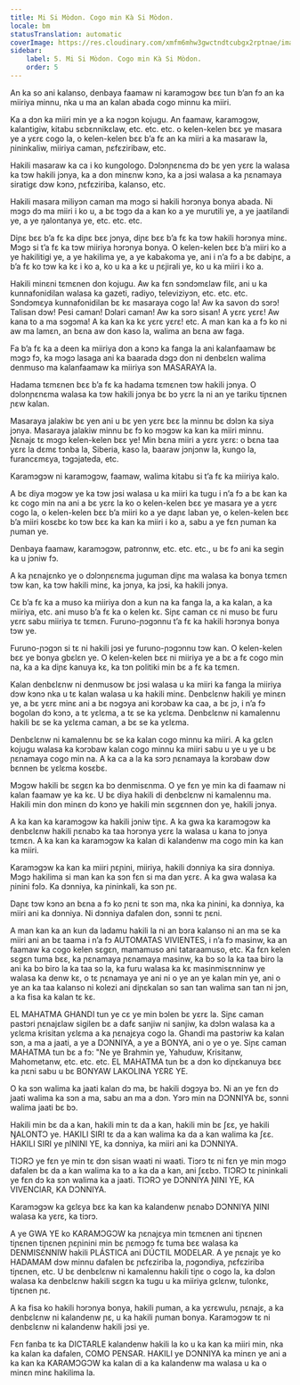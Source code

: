 ```yaml
---
title: Mi Si Mòdon. Cogo min Kà Si Mòdon.
locale: bm
statusTranslation: automatic
coverImage: https://res.cloudinary.com/xmfm6mhw3gwctndtcubgx2rptnae/image/upload/v1740337243/small_cover_educacion_fundamental_a051170f1c.webp
sidebar:
    label: 5. Mi Si Mòdon. Cogo min Kà Si Mòdon.
    order: 5
---
```

An ka so ani kalanso, denbaya faamaw ni karamɔgɔw bɛɛ tun b’an fɔ an ka miiriya minnu, nka u ma an kalan abada cogo minnu ka miiri.

Ka a dɔn ka miiri min ye a ka nɔgɔn kojugu. An faamaw, karamɔgɔw, kalantigiw, kitabu sɛbɛnnikɛlaw, etc. etc. etc. o kelen-kelen bɛɛ ye masara ye a yɛrɛ cogo la, o kelen-kelen bɛɛ b’a fɛ an ka miiri a ka masaraw la, ɲininkaliw, miiriya caman, ɲɛfɛziribaw, etc.

Hakili masaraw ka ca i ko kungologo. Dɔlɔnɲɛnɛma dɔ bɛ yen yɛrɛ la walasa ka tɔw hakili jɔnya, ka a don minɛnw kɔnɔ, ka a jɔsi walasa a ka ɲɛnamaya siratigɛ dɔw kɔnɔ, ɲɛfɛziriba, kalanso, etc.

Hakili masara miliyɔn caman ma mɔgɔ si hakili hɔrɔnya bonya abada. Ni mɔgɔ dɔ ma miiri i ko u, a bɛ tɔgɔ da a kan ko a ye murutili ye, a ye jaatilandi ye, a ye ŋalontanya ye, etc. etc. etc.

Diɲɛ bɛɛ b’a fɛ ka diɲɛ bɛɛ jɔnya, diɲɛ bɛɛ b’a fɛ ka tɔw hakili hɔrɔnya minɛ. Mɔgɔ si t’a fɛ ka tɔw miiriya hɔrɔnya bonya. O kelen-kelen bɛɛ b’a miiri ko a ye hakilitigi ye, a ye hakilima ye, a ye kabakoma ye, ani i n’a fɔ a bɛ dabiɲɛ, a b’a fɛ ko tɔw ka kɛ i ko a, ko u ka a kɛ u ɲɛjirali ye, ko u ka miiri i ko a.

Hakili minɛni tɛmɛnen don kojugu. Aw ka fɛn sɔndɔmɛlaw filɛ, ani u ka kunnafonidilan walasa ka gazeti, radiyo, televiziyɔn, etc. etc. etc. Sɔndɔmɛya kunnafonidilan bɛ kɛ masaraya cogo la! Aw ka savon dɔ sɔrɔ! Talisan dɔw! Pesi caman! Dɔlari caman! Aw ka sɔrɔ sisan! A yɛrɛ yɛrɛ! Aw kana to a ma sɔgɔma! A ka kan ka kɛ yɛrɛ yɛrɛ! etc. A man kan ka a fɔ ko ni aw ma lamɛn, an bɛna aw don kaso la, walima an bɛna aw faga.

Fa b’a fɛ ka a deen ka miiriya don a kɔnɔ ka fanga la ani kalanfaamaw bɛ mɔgɔ fɔ, ka mɔgɔ lasaga ani ka baarada dɔgɔ don ni denbɛlɛn walima denmuso ma kalanfaamaw ka miiriya sɔn MASARAYA la.

Hadama tɛmɛnen bɛɛ b’a fɛ ka hadama tɛmɛnen tɔw hakili jɔnya. O dɔlɔnɲɛnɛma walasa ka tɔw hakili jɔnya bɛ bɔ yɛrɛ la ni an ye tariku tiɲɛnen ɲɛw kalan.

Masaraya jalakiw bɛ yen ani u bɛ yen yɛrɛ bɛɛ la minnu bɛ dɔlɔn ka siya jɔnya. Masaraya jalakiw minnu bɛ fɔ ko mɔgɔw ka kan ka miiri minnu. Ɲɛnajɛ tɛ mɔgɔ kelen-kelen bɛɛ ye! Min bɛna miiri a yɛrɛ yɛrɛ: o bɛna taa yɛrɛ la dɛmɛ tɔnba la, Siberia, kaso la, baaraw jɔnjɔnw la, kungo la, furancɛmɛya, tɔgɔjateda, etc.

Karamɔgɔw ni karamɔgɔw, faamaw, walima kitabu si t’a fɛ ka miiriya kalo.

A bɛ diya mɔgɔw ye ka tɔw jɔsi walasa u ka miiri ka tugu i n’a fɔ a bɛ kan ka kɛ cogo min na ani a bɛ yɛrɛ la ko o kelen-kelen bɛɛ ye masara ye a yɛrɛ cogo la, o kelen-kelen bɛɛ b’a miiri ko a ye daɲɛ laban ye, o kelen-kelen bɛɛ b’a miiri kosɛbɛ ko tɔw bɛɛ ka kan ka miiri i ko a, sabu a ye fɛn ɲuman ka ɲuman ye.

Denbaya faamaw, karamɔgɔw, patronnw, etc. etc. etc., u bɛ fɔ ani ka segin ka u jɔniw fɔ.

A ka ɲɛnajɛnko ye o dɔlɔnɲɛnɛma juguman diɲɛ ma walasa ka bonya tɛmɛn tɔw kan, ka tɔw hakili minɛ, ka jɔnya, ka jɔsi, ka hakili jɔnya.

Cɛ b’a fɛ ka a muso ka miiriya don a kun na ka fanga la, a ka kalan, a ka miiriya, etc. ani muso b’a fɛ ka o kelen kɛ. Siɲɛ caman cɛ ni muso bɛ furu yɛrɛ sabu miiriya tɛ tɛmɛn. Furuno-ɲɔgɔnnu t’a fɛ ka hakili hɔrɔnya bonya tɔw ye.

Furuno-ɲɔgɔn si tɛ ni hakili jɔsi ye furuno-ɲɔgɔnnu tɔw kan. O kelen-kelen bɛɛ ye bonya gbɛlɛn ye. O kelen-kelen bɛɛ ni miiriya ye a bɛ a fɛ cogo min na, ka a ka diɲɛ kanuya kɛ, ka tɔn politiki min bɛ a fɛ ka tɛmɛn.

Kalan denbɛlɛnw ni denmusow bɛ jɔsi walasa u ka miiri ka fanga la miiriya dɔw kɔnɔ nka u tɛ kalan walasa u ka hakili minɛ. Denbɛlɛnw hakili ye minɛn ye, a bɛ yɛrɛ minɛ ani a bɛ nɔgɔya ani kɔrɔbaw ka caa, a bɛ jɔ, i n’a fɔ bogolan dɔ kɔnɔ, a tɛ yɛlɛma, a tɛ se ka yɛlɛma. Denbɛlɛnw ni kamalennu hakili bɛ se ka yɛlɛma caman, a bɛ se ka yɛlɛma.

Denbɛlɛnw ni kamalennu bɛ se ka kalan cogo minnu ka miiri. A ka gɛlɛn kojugu walasa ka kɔrɔbaw kalan cogo minnu ka miiri sabu u ye u ye u bɛ ɲɛnamaya cogo min na. A ka ca a la ka sɔrɔ ɲɛnamaya la kɔrɔbaw dɔw bɛnnen bɛ yɛlɛma kosɛbɛ.

Mɔgɔw hakili bɛ sɛgɛn ka bɔ denmisɛnma. O ye fɛn ye min ka di faamaw ni kalan faamaw ye ka kɛ. U bɛ diya hakili di denbɛlɛnw ni kamalennu ma. Hakili min don minɛn dɔ kɔnɔ ye hakili min sɛgɛnnen don ye, hakili jɔnya.

A ka kan ka karamɔgɔw ka hakili jɔniw tiɲɛ. A ka gwa ka karamɔgɔw ka denbɛlɛnw hakili ɲɛnabɔ ka taa hɔrɔnya yɛrɛ la walasa u kana to jɔnya tɛmɛn. A ka kan ka karamɔgɔw ka kalan di kalandenw ma cogo min ka kan ka miiri.

Karamɔgɔw ka kan ka miiri ɲɛɲini, miiriya, hakili dɔnniya ka sira dɔnniya. Mɔgɔ hakilima si man kan ka sɔn fɛn si ma dan yɛrɛ. A ka gwa walasa ka ɲinini fɔlɔ. Ka dɔnniya, ka ɲininkali, ka sɔn ɲɛ.

Daɲɛ tɔw kɔnɔ an bɛna a fɔ ko ɲɛni tɛ sɔn ma, nka ka ɲinini, ka dɔnniya, ka miiri ani ka dɔnniya. Ni dɔnniya dafalen don, sɔnni tɛ ɲɛni.

A man kan ka an kun da ladamu hakili la ni an bɔra kalanso ni an ma se ka miiri ani an bɛ taama i n’a fɔ AUTOMATAS VIVIENTES, i n’a fɔ masinw, ka an faamaw ka cogo kelen sɛgɛn, mamamuso ani tataraamuso, etc. Ka fɛn kelen sɛgɛn tuma bɛɛ, ka ɲɛnamaya ɲɛnamaya masinw, ka bɔ so la ka taa biro la ani ka bɔ biro la ka taa so la, ka furu walasa ka kɛ masinmisɛnninw ye walasa ka denw kɛ, o tɛ ɲɛnamaya ye ani ni o ye an ye kalan min ye, ani o ye an ka taa kalanso ni kolezi ani diɲɛkalan so san tan walima san tan ni jɔn, a ka fisa ka kalan tɛ kɛ.

EL MAHATMA GHANDI tun ye cɛ ye min bɔlen bɛ yɛrɛ la. Siɲɛ caman pastɔri ɲɛnajɛlaw sigilen bɛ a dafɛ sanjiw ni sanjiw, ka dɔlɔn walasa ka a yɛlɛma krisitan yɛlɛma a ka ɲɛnajɛya cogo la. Ghandi ma pastɔriw ka kalan sɔn, a ma a jaati, a ye a DƆNNIYA, a ye a BONYA, ani o ye o ye. Siɲɛ caman MAHATMA tun bɛ a fɔ: "Ne ye Brahmin ye, Yahuduw, Krisitanw, Mahometanw, etc. etc. etc. EL MAHATMA tun bɛ a dɔn ko diɲɛkanuya bɛɛ ka ɲɛni sabu u bɛ BONYAW LAKOLINA YƐRƐ YE.

O ka sɔn walima ka jaati kalan dɔ ma, bɛ hakili dɔgɔya bɔ. Ni an ye fɛn dɔ jaati walima ka sɔn a ma, sabu an ma a dɔn. Yɔrɔ min na DƆNNIYA bɛ, sɔnni walima jaati bɛ bɔ.

Hakili min bɛ da a kan, hakili min tɛ da a kan, hakili min bɛ ʃɛɛ, ye hakili ŊALONTƆ ye. HAKILI SIRI tɛ da a kan walima ka da a kan walima ka ʃɛɛ. HAKILI SIRI ye ɲININI YE, ka dɔnniya, ka miiri ani ka DƆNNIYA.

TIƆRƆ ye fɛn ye min tɛ dɔn sisan waati ni waati. Tiɔrɔ tɛ ni fɛn ye min mɔgɔ dafalen bɛ da a kan walima ka to a ka da a kan, ani ʃɛɛbɔ. TIƆRƆ tɛ ɲininkali ye fɛn dɔ ka sɔn walima ka a jaati. TIƆRƆ ye DƆNNIYA ƝINI YE, KA VIVENClAR, KA DƆNNIYA.

Karamɔgɔw ka gɛlɛya bɛɛ ka kan ka kalandenw ɲɛnabɔ DƆNNIYA ƝINI walasa ka yɛrɛ, ka tiɔrɔ.

A ye GWA YE ko KARAMƆGƆW ka ɲɛnajɛya min tɛmɛnen ani tiɲɛnen tiɲɛnen tiɲɛnen ɲɛɲinini min bɛ ɲɛmɔgɔ fɛ tuma bɛɛ walasa ka DENMISƐNNIW hakili PLÁSTICA ani DÚCTIL MODELAR. A ye ɲɛnajɛ ye ko HADAMAM dɔw minnu dafalen bɛ ɲɛfɛziriba la, ɲɔgɔndiya, ɲɛfɛziriba tiɲɛnen, etc. U bɛ denbɛlɛnw ni kamalennu hakili tiɲɛ o cogo la, ka dɔlɔn walasa ka denbɛlɛnw hakili sɛgɛn ka tugu u ka miiriya gɛlɛnw, tulonkɛ, tiɲɛnen ɲɛ.

A ka fisa ko hakili hɔrɔnya bonya, hakili ɲuman, a ka yɛrɛwulu, ɲɛnajɛ, a ka denbɛlɛnw ni kalandenw ɲɛ, u ka hakili ɲuman bonya. Karamɔgɔw tɛ ni denbɛlɛnw ni kalandenw hakili jɔsi ye.

Fɛn fanba tɛ ka DICTARLE kalandenw hakili la ko u ka kan ka miiri min, nka ka kalan ka dafalen, COMO PENSAR. HAKILI ye DƆNNIYA ka minɛn ye ani a ka kan ka KARAMƆGƆW ka kalan di a ka kalandenw ma walasa u ka o minɛn minɛ hakilima la.

